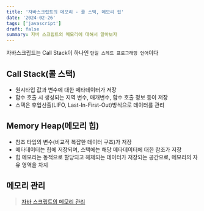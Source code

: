 ```yaml
---
title: '자바스크립트의 메모리 - 콜 스택, 메모리 힙'
date: '2024-02-26'
tags: ['javascript']
draft: false
summary: 자바 스크립트의 메모리에 대해서 알아보자
---
```


<TOCInline toc={props.toc} toHeading={4} />

자바스크립드는 Call Stack이 하나인 `단일 스레드 프로그래밍 언어`이다

## Call Stack(콜 스택)

- 원시타입 값과 변수에 대한 메타데이터가 저장
- 함수 호출 시 생성되는 지역 변수, 매개변수, 함수 호출 정보 등이 저장
- 스택은 후입선출(LIFO, Last-In-First-Out)방식으로 데이터를 관리

## Memory Heap(메모리 힙)

- 참조 타입의 변수(비교적 복잡한 데이터 구조)가 저장
- 메타데이터는 힙에 저장되며, 스택에는 해당 메타데이터에 대한 참조가 저장
- 힙 메모리는 동적으로 할당되고 헤제되는 데이터가 저장되는 공간으로, 메모리의 자유 영역을 차지

## 메모리 관리

> [자바 스크립트의 메모리 관리](/blog/javascript/javascript-memory-manegement)
